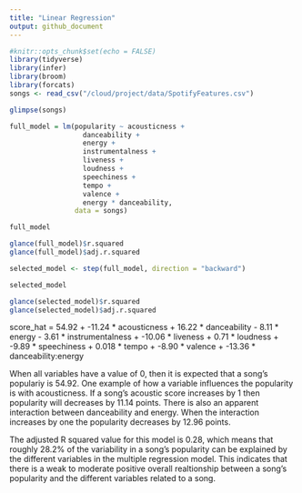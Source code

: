 ```yaml
---
title: "Linear Regression"
output: github_document
---
```



```r
#knitr::opts_chunk$set(echo = FALSE)
library(tidyverse)
library(infer)
library(broom)
library(forcats)
songs <- read_csv("/cloud/project/data/SpotifyFeatures.csv")

glimpse(songs)
```

```r

full_model = lm(popularity ~ acousticness +
                  danceability +
                  energy +
                  instrumentalness +
                  liveness +
                  loudness +
                  speechiness + 
                  tempo + 
                  valence +
                  energy * danceability,
                data = songs)

full_model

glance(full_model)$r.squared
glance(full_model)$adj.r.squared
```


```r

selected_model <- step(full_model, direction = "backward")

selected_model

glance(selected_model)$r.squared
glance(selected_model)$adj.r.squared
```

score_hat = 54.92 + -11.24 * acousticness + 16.22 * danceability - 8.11 * energy - 3.61 * instrumentalness + -10.06 * liveness + 0.71 * loudness + -9.89 * speechiness + 0.018 * tempo + -8.90 * valence + -13.36 * danceability:energy

When all variables have a value of 0, then it is expected that a song's populariy is 54.92. One example of how a variable influences the popularity is with acousticness. If a song's acoustic score increases by 1 then popularity will decreases by 11.14 points. There is also an apparent interaction between danceability and energy. When the interaction increases by one the popularity decreases by 12.96 points. 

The adjusted R squared value for this model is 0.28, which means that roughly 28.2% of the variability in a song's popularity can be explained by the different variables in the multiple regression model. This indicates that there is a weak to moderate positive overall realtionship between a song's popularity and the different variables related to a song.
